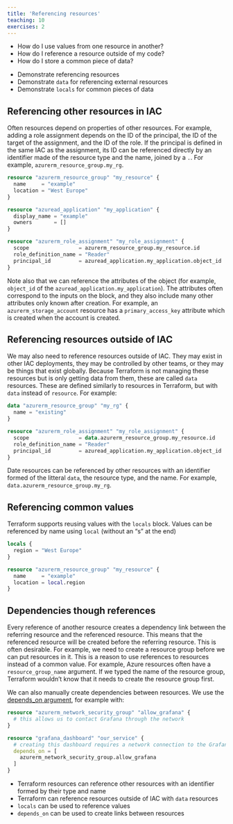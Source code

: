 ```yaml
---
title: 'Referencing resources'
teaching: 10
exercises: 2
---
```


:::::::::::::::::::::::::::::::::::::: questions 

- How do I use values from one resource in another?
- How do I reference a resource outside of my code?
- How do I store a common piece of data?

::::::::::::::::::::::::::::::::::::::::::::::::

::::::::::::::::::::::::::::::::::::: objectives

- Demonstrate referencing resources
- Demonstrate `data` for referencing external resources
- Demonstrate `locals` for common pieces of data

::::::::::::::::::::::::::::::::::::::::::::::::

## Referencing other resources in IAC

Often resources depend on properties of other resources.
For example, adding a role assignment depends on the ID of the principal, the ID of the target of the assignment, and the ID of the role. If the principal is defined in the same IAC as the assignment, its ID can be referenced directly by an identifier made of the resource type and the name, joined by a `.`. For example, `azurerm_resource_group.my_rg`.

```terraform
resource "azurerm_resource_group" "my_resource" {
  name     = "example"
  location = "West Europe"
}

resource "azuread_application" "my_application" {
  display_name = "example"
  owners       = []
}

resource "azurerm_role_assignment" "my_role_assignment" {
  scope                = azurerm_resource_group.my_resource.id
  role_definition_name = "Reader"
  principal_id         = azuread_application.my_application.object_id
}
```

Note also that we can reference the attributes of the object (for example, `object_id` of the `azuread_application.my_application`). The attributes often correspond to the inputs on the block, and they also include many other attributes only known after creation. For example, an `azurerm_storage_account` resource has a `primary_access_key` attribute which is created when the account is created.

## Referencing resources outside of IAC

We may also need to reference resources outside of IAC. They may exist in other IAC deployments, they may be controlled by other teams, or they may be things that exist globally. Because Terraform is not managing these resources but is only getting data from them, these are called `data` resources. These are defined similarly to resources in Terraform, but with `data` instead of `resource`. For example:

```terraform
data "azurerm_resource_group" "my_rg" {
  name = "existing"
}

resource "azurerm_role_assignment" "my_role_assignment" {
  scope                = data.azurerm_resource_group.my_resource.id
  role_definition_name = "Reader"
  principal_id         = azuread_application.my_application.object_id
}
```

Date resources can be referenced by other resources with an identifier formed of the litteral `data`, the resource type, and the name. For example, `data.azurerm_resource_group.my_rg`.

## Referencing common values

Terraform supports reusing values with the `locals` block. Values can be referenced by name using `local` (without an "s" at the end)

```terraform
locals {
  region = "West Europe"
}

resource "azurerm_resource_group" "my_resource" {
  name     = "example"
  location = local.region
}
```

## Dependencies though references

Every reference of another resource creates a dependency link between the referring resource and the referenced resource. This means that the referenced resource will be created before the referring resource. This is often desirable. For example, we need to create a resource group before we can put resources in it. This is a reason to use references to resources instead of a common value. For example, Azure resources often have a `resource_group_name` argument. If we typed the name of the resource group, Terraform wouldn't know that it needs to create the resource group first.

We can also manually create dependencies between resources. We use the [depends_on argument](https://developer.hashicorp.com/terraform/language/meta-arguments/depends_on), for example with:
```terraform
resource "azurerm_network_security_group" "allow_grafana" {
  # this allows us to contact Grafana through the network
}

resource "grafana_dashboard" "our_service" {
  # creating this dashboard requires a network connection to the Grafana server
  depends_on = [
    azurerm_network_security_group.allow_grafana
  ]
}
```



::::::::::::::::::::::::::::::::::::: keypoints 

- Terraform resources can reference other resources with an identifier formed by their type and name
- Terraform can reference resources outside of IAC with `data` resources
- `locals` can be used to reference values
- `depends_on` can be used to create links between resources

::::::::::::::::::::::::::::::::::::::::::::::::

